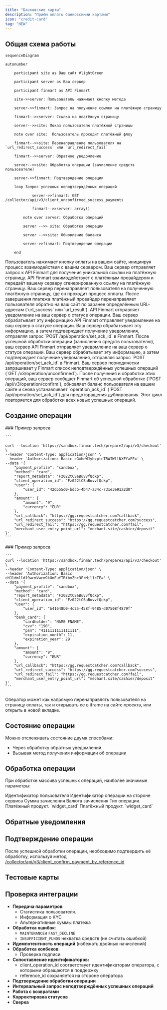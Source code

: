 ```yaml
---
title: "Банковские карты"
description: "Приём оплаты банковскими картами"
icon: "credit-card"
tag: "NEW"
---
```



## Общая схема работы

```mermaid
sequenceDiagram

autonumber

    participant site as Ваш сайт #lightGreen

    participant server as Ваш сервер

    participant finmart as API Finmart

    site->>server: Пользователь нажимает кнопку метода

    server->>finmart: Запрос на получение ссылки на платёжную страницу

    finmart-->>server: Ссылка на платёжную страницу

    server-->>site: Показ пользователю платёжной страницы

    note over site:  Пользователь проходит платёжный флоу

    finmart-->>site: Перенаправление пользователя на `url_redirect_success` или `url_redirect_fail`

    finmart-->>server: Обратное уведомление

    server-->>site: Обработка операции (зачисление средств пользователю)

    server->>finmart: Подтверждение операции    

    loop Запрос успешных неподтверждённых операций

            server->>finmart: GET /collector/api/v3/client_unconfirmed_success_payments

            finmart-->>server: array()

        note over server: Обработка операций

        server -->> site: Обработка операции

        server -->>site: Обновление баланса

        server->>finmart: Подтверждение операции        

    end
```

<Steps>
  <Step title="Инициирование оплаты пользователем">
    Пользователь нажимает кнопку оплаты на вашем сайте, инициируя процесс взаимодействия с вашим сервером.
  </Step>
  <Step title="Запрос ссылки на платёжную страницу">
    Ваш сервер отправляет запрос к API Finmart для получения уникальной ссылки на платёжную страницу.
  </Step>
  <Step title="Получение ссылки на платёжную страницу">
    API Finmart взаимодействует с платёжным провайдером и передаёт вашему серверу сгенерированную ссылку на платёжную страницу.
  </Step>
  <Step title="Показ пользователю платёжной страницы">
    Ваш сервер перенаправляет пользователя на полученную платёжную страницу, где он проходит процесс оплаты.
  </Step>
  <Step title="Перенаправление пользователя на `url_redirect_success` или `url_redirect_fail`">
    После завершения платежа платёжный провайдер перенаправляет пользователя обратно на ваш сайт по заранее определённым URL-адресам (`url_success` или `url_result`).
  </Step>
  <Step title="Обратное уведомление">
    API Finmart отправляет уведомление на ваш сервер о статусе операции. Ваш сервер обрабатывает эту информацию
  </Step>
  <Step title="Обработка операции (зачисление средств пользователю)">
    API Finmart отправляет уведомление на ваш сервер о статусе операции. Ваш сервер обрабатывает эту информацию, а затем подтверждает получение уведомления, отправляя запрос `POST /api/operation/set_ack_id` в Finmart.
  </Step>
  <Step title="Подтверждение операции">
    После успешной обработки операции (зачислению средств пользователю), ваш сервер API Finmart отправляет уведомление на ваш сервер о статусе операции. Ваш сервер обрабатывает эту информацию, а затем подтверждает получение уведомления, отправляя запрос `POST /api/operation/set_ack_id` в Finmart.
  </Step>
  <Step title="Обработка новых успешных операций (цикл)">
    Ваш сервер периодически запрашивает у Finmart список неподтверждённых успешных операций (`GET /v3/operation/unconfirmed`). После получения и обработки этих операций, ваш сервер сообщает Finmart об успешной обработке (`POST /api/v3/operation/confirm`), обновляет баланс пользователя на вашем сайте и снова устанавливает `operation_ack_id` (`POST /api/operation/set_ack_id`) для предотвращения дублирования. Этот цикл повторяется для обработки всех новых успешных операций.
  </Step>
</Steps>

## Создание операции

<Tabs>
  <Tab title="Без передачи банковской карты">
    ### Пример запроса

    ```
    
    curl --location 'https://sandbox.finmar.tech/prepare2/api/v3/checkout' \
    --header 'Content-Type: application/json' \
    --header 'Authorization: Basic cGxheWJybzptcTRWIWllNXFYaEE=' \
    --data '{
        "payment_profile": "sandbox",
        "method": "card",
        "report_metadata": "Fz022tCSaBuvvfQckp",
        "client_operation_id": "Fz022tCSaBuvvfQckp",
        "user": {
            "user_id": "42d555d0-bdcb-4b47-a34c-731e3e91a2d0"
        },
        "amount": {
            "amount": "9",
            "currency": "EUR"
        },
        "url_callback": "https://gg.requestcatcher.com?callback",
        "url_redirect_success": "https://gg.requestcatcher.com?success",
        "url_redirect_fail": "https://gg.requestcatcher.com?fail",
        "merchant_user_entry_point_url": "mechant.site/cashier/deposit"
    }'
    ```
  </Tab>
  <Tab title="С передачей банковской карты">
    ### Пример запроса

    ```
    curl --location 'https://sandbox.finmar.tech/prepare2/api/v3/checkout' \
    --header 'Content-Type: application/json' \
    --header 'Authorization: Basic cHJldmlld19wcmVwcm9kOnFuYTRibmZhc3FrMjl1cTE=' \
    --data '{
        "payment_profile": "sandbox",
        "method": "card",
        "report_metadata": "Fz022tCSaBuvvfQckp",
        "client_operation_id": "Fz022tCSaBuvvfQckp",
        "user": {
            "user_id": "b41648b0-4c25-458f-9485-d07508f4879f"
        },
        "bank_card": {
            "cardholder": "NAME FNAME",
            "cvv": "190",
            "pan": "4111111111111111",
            "expiration_month": 11,
            "expiration_year": 29
        },
        "amount": {
            "amount": "9",
            "currency": "EUR"
        },
        "url_callback": "https://gg.requestcatcher.com?callback",
        "url_redirect_success": "https://gg.requestcatcher.com?success",
        "url_redirect_fail": "https://gg.requestcatcher.com?fail",
        "merchant_user_entry_point_url": "mechant.site/cashier/deposit"
    }'
    ```
  </Tab>
</Tabs>

### 

Оператор может как напрямую перенаправлять пользователя на страницу оплаты, так и открывать ее в iframe на сайте проекта, или открыть в новой вкладке.

## Состояние операции

Можно отслеживать состояние двумя способами:

- Через обработку обратных уведомлений
- Вызывая метод получения информации об операции

<Status />

## Обработка операции

При обработке массива успешных операций, наиболее значимые параметры:

<ParamField path="user_id" type="string">
  Идентификатор пользователя
</ParamField>

<ParamField path="reference_id" type="string">
  Идентификатор операции на стороне сервиса
</ParamField>

<ParamField path="complete_amount" type="string">
  Сумма зачисления
</ParamField>

<ParamField path="complete_currency" type="string">
  Валюта зачисления
</ParamField>

<ParamField path="payment_method_type" type="string">
  Тип операции.
</ParamField>

<ParamField path="payment_method_product" type="string">
  Платёжный продукт. `widget_card`
</ParamField>

<ParamField path="payment_method_product" type="string">
  Платёжный продукт. `widget_card`
</ParamField>

## Обратные уведомления

<Callback />

## Подтверждение операции

После успешной обработки операции, необходимо подтвердить её обработку, используя метод [/collector/api/v3/client_confirm_payment_by_reference_id](https://sandbox.finmar.tech/collector/api/v3/client_confirm_payment_by_reference_id)

## Тестовые карты

<TestCards />

## Проверка интеграции

- **Передача параметров**:
  - Статистика пользователя.
  - Информация о KYC
  - Альтернативные суммы платежа 
- **Обработка ошибок**:
  - `MAINTENANCE`и `FAST_DECLINE`
  - `INSUFFICIENT_FUNDS` нехватка средств (не считать ошибкой)
- **Идемпотентность операций** (избежать двойных начислений)
- **Обработка колбеков**: 
  - Проверка подписи
- **Сопоставление идентификаторов:**
  - client_operation_id соответствует идентификаторам оператора, с которыми обращаются в поддержку
  - reference_id сохраняется на стороне оператора
- **Подтверждение обработки операции**
- **Интервальный запрос неподтверждённых успешных операций**
- **Работа с возвратами**
- **Корректировка статусов**
- **Сверка**